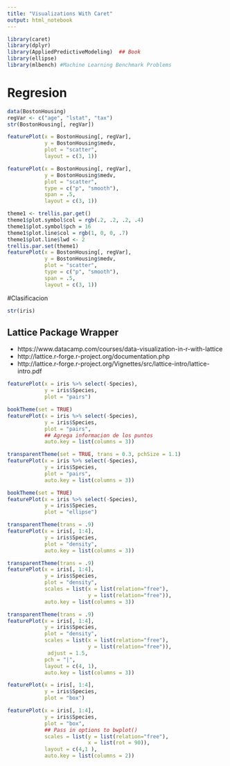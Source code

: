 ```yaml
---
title: "Visualizations With Caret"
output: html_notebook
---
```



```r
library(caret)
library(dplyr)
library(AppliedPredictiveModeling)  ## Book
library(ellipse)
library(mlbench) #Machine Learning Benchmark Problems
```

# Regresion

```r
data(BostonHousing)
regVar <- c("age", "lstat", "tax")
str(BostonHousing[, regVar])
```


```r
featurePlot(x = BostonHousing[, regVar], 
            y = BostonHousing$medv, 
            plot = "scatter", 
            layout = c(3, 1))
```

```r
featurePlot(x = BostonHousing[, regVar], 
            y = BostonHousing$medv, 
            plot = "scatter",
            type = c("p", "smooth"),
            span = .5,
            layout = c(3, 1))
```


```r
theme1 <- trellis.par.get()
theme1$plot.symbol$col = rgb(.2, .2, .2, .4)
theme1$plot.symbol$pch = 16
theme1$plot.line$col = rgb(1, 0, 0, .7)
theme1$plot.line$lwd <- 2
trellis.par.set(theme1)
featurePlot(x = BostonHousing[, regVar], 
            y = BostonHousing$medv, 
            plot = "scatter",
            type = c("p", "smooth"),
            span = .5,
            layout = c(3, 1))
```



#Clasificacion

```r
str(iris)
```

## Lattice Package Wrapper

* https://www.datacamp.com/courses/data-visualization-in-r-with-lattice
* http://lattice.r-forge.r-project.org/documentation.php
* http://lattice.r-forge.r-project.org/Vignettes/src/lattice-intro/lattice-intro.pdf



```r
featurePlot(x = iris %>% select(-Species), 
            y = iris$Species, 
            plot = "pairs")
```


```r
bookTheme(set = TRUE)
featurePlot(x = iris %>% select(-Species), 
            y = iris$Species, 
            plot = "pairs",
            ## Agrega informacion de los puntos
            auto.key = list(columns = 3))
```

```r
transparentTheme(set = TRUE, trans = 0.3, pchSize = 1.1)
featurePlot(x = iris %>% select(-Species), 
            y = iris$Species, 
            plot = "pairs",
            auto.key = list(columns = 3))
```

```r
bookTheme(set = TRUE)
featurePlot(x = iris %>% select(-Species), 
            y = iris$Species, 
            plot = "ellipse")
```


```r
transparentTheme(trans = .9)
featurePlot(x = iris[, 1:4], 
            y = iris$Species,
            plot = "density", 
            auto.key = list(columns = 3))
```


```r
transparentTheme(trans = .9)
featurePlot(x = iris[, 1:4], 
            y = iris$Species,
            plot = "density", 
            scales = list(x = list(relation="free"), 
                          y = list(relation="free")),
            auto.key = list(columns = 3))
```

```r
transparentTheme(trans = .9)
featurePlot(x = iris[, 1:4], 
            y = iris$Species,
            plot = "density", 
            scales = list(x = list(relation="free"), 
                          y = list(relation="free")),
             adjust = 1.5,
            pch = "|", 
            layout = c(4, 1),
            auto.key = list(columns = 3))
```



```r
featurePlot(x = iris[, 1:4], 
            y = iris$Species, 
            plot = "box")
```

```r
featurePlot(x = iris[, 1:4], 
            y = iris$Species, 
            plot = "box", 
            ## Pass in options to bwplot() 
            scales = list(y = list(relation="free"),
                          x = list(rot = 90)),  
            layout = c(4,1 ), 
            auto.key = list(columns = 2))
```

